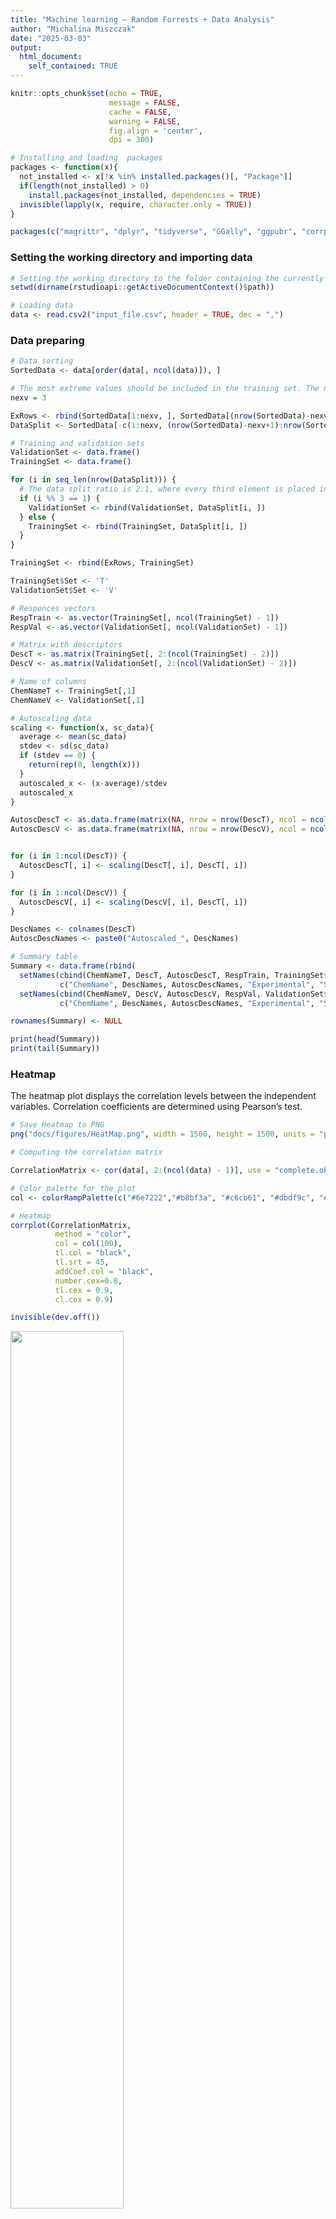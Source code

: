 ```yaml
---
title: "Machine learning – Random Forrests + Data Analysis"
author: "Michalina Miszczak"
date: "2025-03-03"
output: 
  html_document:  
    self_contained: TRUE
---
```


```r
knitr::opts_chunk$set(echo = TRUE, 
                      message = FALSE, 
                      cache = FALSE,
                      warning = FALSE,
                      fig.align = 'center',
                      dpi = 300)
```


```r
# Installing and loading  packages
packages <- function(x){
  not_installed <- x[!x %in% installed.packages()[, "Package"]]
  if(length(not_installed) > 0) 
    install.packages(not_installed, dependencies = TRUE)
  invisible(lapply(x, require, character.only = TRUE))
}

packages(c("magrittr", "dplyr", "tidyverse", "GGally", "ggpubr", "corrplot", "FactoMineR", "factoextra", "randomForest"))
```

### Setting the working directory and importing data

```r
# Setting the working directory to the folder containing the currently open file in RStudio
setwd(dirname(rstudioapi::getActiveDocumentContext()$path))

# Loading data
data <- read.csv2("input_file.csv", header = TRUE, dec = ",")
```


### Data preparing

```r
# Data sorting
SortedData <- data[order(data[, ncol(data)]), ]

# The most extreme values should be included in the training set. The number of rows with the lowest and highest values to be included in the training set: 
nexv = 3

ExRows <- rbind(SortedData[1:nexv, ], SortedData[(nrow(SortedData)-nexv+1):nrow(SortedData), ])
DataSplit <- SortedData[-c(1:nexv, (nrow(SortedData)-nexv+1):nrow(SortedData)), ]

# Training and validation sets 
ValidationSet <- data.frame()  
TrainingSet <- data.frame()       

for (i in seq_len(nrow(DataSplit))) {
  # The data split ratio is 2:1, where every third element is placed in the validation set
  if (i %% 3 == 1) {
    ValidationSet <- rbind(ValidationSet, DataSplit[i, ])
  } else {
    TrainingSet <- rbind(TrainingSet, DataSplit[i, ])
  }
}

TrainingSet <- rbind(ExRows, TrainingSet)

TrainingSet$Set <- 'T'
ValidationSet$Set <- 'V'

# Responces vectors
RespTrain <- as.vector(TrainingSet[, ncol(TrainingSet) - 1])
RespVal <- as.vector(ValidationSet[, ncol(ValidationSet) - 1])

# Matrix with descriptors
DescT <- as.matrix(TrainingSet[, 2:(ncol(TrainingSet) - 2)])
DescV <- as.matrix(ValidationSet[, 2:(ncol(ValidationSet) - 2)])

# Name of columns
ChemNameT <- TrainingSet[,1]
ChemNameV <- ValidationSet[,1]

# Autoscaling data
scaling <- function(x, sc_data){
  average <- mean(sc_data)
  stdev <- sd(sc_data)
  if (stdev == 0) {
    return(rep(0, length(x)))  
  }
  autoscaled_x <- (x-average)/stdev
  autoscaled_x
}

AutoscDescT <- as.data.frame(matrix(NA, nrow = nrow(DescT), ncol = ncol(DescT)))
AutoscDescV <- as.data.frame(matrix(NA, nrow = nrow(DescV), ncol = ncol(DescV)))


for (i in 1:ncol(DescT)) {
  AutoscDescT[, i] <- scaling(DescT[, i], DescT[, i])
}

for (i in 1:ncol(DescV)) {
  AutoscDescV[, i] <- scaling(DescV[, i], DescT[, i])
}

DescNames <- colnames(DescT)
AutoscDescNames <- paste0("Autoscaled_", DescNames) 

# Summary table
Summary <- data.frame(rbind(
  setNames(cbind(ChemNameT, DescT, AutoscDescT, RespTrain, TrainingSet$Set), 
           c("ChemName", DescNames, AutoscDescNames, "Experimental", "Set")), 
  setNames(cbind(ChemNameV, DescV, AutoscDescV, RespVal, ValidationSet$Set), 
           c("ChemName", DescNames, AutoscDescNames, "Experimental", "Set"))))

rownames(Summary) <- NULL

print(head(Summary))
print(tail(Summary))

```

### Heatmap

The heatmap plot displays the correlation levels between the independent variables. Correlation coefficients are determined using Pearson's test.

```r
# Save Heatmap to PNG
png("docs/figures/HeatMap.png", width = 1500, height = 1500, units = "px", res = 300)

# Computing the correlation matrix

CorrelationMatrix <- cor(data[, 2:(ncol(data) - 1)], use = "complete.obs")

# Color palette for the plot
col <- colorRampPalette(c("#6e7222","#b8bf3a", "#c6cb61", "#dbdf9c", "#b3b0e5", "#5c57ac", "#2e2988", "#292479"))

# Heatmap
corrplot(CorrelationMatrix, 
          method = "color", 
          col = col(100), 
          tl.col = "black", 
          tl.srt = 45, 
          addCoef.col = "black", 
          number.cex=0.8,
          tl.cex = 0.9,
          cl.cex = 0.9)

invisible(dev.off())
```

![](docs/figures/HeatMap.png){width=60%}

### Boxplots 

The distribution of the dependent variable is shown across different doses and exposure durations to the nanomaterial. The boxplot highlights the toxicity values, with the median indicated by the thick line within the box. The box boundaries represent the first and third quartiles of the data, while the "whiskers" extend to 1.5 times the interquartile range (IQR) beyond the quartiles. Points beyond this range are identified as outliers.

```r
#Save Boxplot to PNG
png("docs/figures/Boxplot.png", width = 2400, height = 1440, units = "px", res = 300)

# Arranging two plots horizontally in a single graphic
par(mfrow = c(1,2))

# Boxplots
boxplot(TDNA~ Dose, 
        data = data,
        col = "#09938F", 
        xlab = "Dose", 
        ylab = "%TDNA", 
        main = "Distribution of %TDNA values",
        cex.axis = 0.5, 
        cex.lab = 1,    
        cex.main = 1.2)
boxplot(TDNA~ Day, 
        data = data,
        col = "#8f0993", 
        xlab = "Day", 
        ylab = "%TDNA", 
        main = "Distribution of %TDNA values",
        cex.axis = 0.5, 
        cex.lab = 1,    
        cex.main = 1.2)

invisible(dev.off())
```

![](docs/figures/Boxplot.png)

### PCA analysis 

```r
# Selecting data for PCA
DataPCA <- data[, -c(1, ncol(data))]
# PCA
ResultsPCA <-  PCA(DataPCA, scale.unit = TRUE, ncp = 5, graph = FALSE)

EigenValues <- ResultsPCA$eig 

print(EigenValues)

# Setting the maximum value on the Y-axis
MaxYEV <- max(EigenValues[, "percentage of variance"]) + 5 
# Save Scree plot to PNG
png("docs/figures/EigenValues.png", width = 2400, height = 1900, units = "px", res = 300)
# Scree plot
fviz_eig(ResultsPCA, 
         addlabels = TRUE, 
         main = "Scree plot",
         col = "#09938F",              
         barfill = "#09938F",   
         border = "black",
         ylim = c(0, MaxYEV)) +
  theme(
    panel.grid.major.x = element_blank(), 
    panel.grid.minor.y = element_blank(),
    panel.grid.major.y = element_blank(), 
    panel.grid.minor.x = element_blank(),
    panel.background = element_rect(fill = "white", color = NA), 
    plot.title = element_text(hjust = 0.5, size = 18, face = "bold"),
    axis.title = element_text(size = 15))
invisible(dev.off())

# Save Contributions plot to PNG
png("docs/figures/Correlation_circle.png", width = 2400, height = 1440, units = "px", res = 300)
# Contributions plot
fviz_pca_var(ResultsPCA, 
             col.var = "contrib",
             gradient.cols = c("#9ab7bf", "#366f7f", "#033c4c")) +
  ggtitle("PCA Variable Contributions") +
  theme(
    panel.grid.major.x = element_blank(), 
    panel.grid.minor.y = element_blank(),
    panel.grid.major.y = element_blank(),
    panel.grid.minor.x = element_blank(),
    panel.background = element_rect(fill = "white", color = NA), 
    plot.title = element_text(hjust = 0.5, size = 18, face = "bold"),
    axis.title = element_text(size = 15),
    legend.title = element_text(size = 13),
    legend.text = element_text(size = 11)) +
  labs(color = "Contribution") 
invisible(dev.off())

# Save Biplot to PNG
png("docs/figures/Biplot.png", width = 2400, height = 1900, units = "px", res = 300)
TDNA_PCA <- as.numeric(data$TDNA)
Day_PCA <- as.factor(data$Day)
# Biplot
fviz_pca_biplot(ResultsPCA, 
                # Endpoits
                geom.ind = "point",
                fill.ind = Day_PCA, # color the points based on the day number
                col.ind = "black",
                pointshape = 21, 
                pointsize = TDNA_PCA, # point size depends on toxicity value
                palette = "Dark2",
                repel = TRUE,
                addEllipses = TRUE,
                # Variables 
                col.var = "contrib",
                gradient.cols = c("#9ab7bf", "#366f7f", "#033c4c"),
                
                legend.title = list(fill = "Day", color = "Contribution of variables", size = "Toxicity value")) + 
  labs(title = "PCA", x = "PC1 (41.7%)", y = "PC2 (27.6%)") + 
  theme_bw() + 
  theme(
    plot.title = element_text(hjust = 0.5, size = 18, face = "bold"),
    axis.title = element_text(size = 15),
    legend.title = element_text(size = 13),
    legend.text = element_text(size = 11)) 
invisible(dev.off())
```

### Scree plot

The Scree plot displays the eigenvalues for each principal component in PCA, indicating how much variance in the data is explained by each component. The plot helps identify which components have the most significant impact on the data, allowing for the selection of the number of components for further analysis.

![](docs/figures/EigenValues.png){width=70%}

### PCA Variable Contributions

The correlation between a variable and a principal component (PC) is used as the coordinates of the variable on the PC. The contribution represents the proportion of a variable's contribution to a given principal component, expressed as a percentage. 

* Positively correlated variables are grouped together.

* Negatively correlated variables are positioned on opposite sides of the plot origin (opposed quadrants).

Variables that are correlated with PC1 and PC2 are the most important in explaining the variability in the data set.

Information adapted from the detailed study of Principal Component Analysis available at: https://f0nzie.github.io/machine_learning_compilation/detailed-study-of-principal-component-analysis.html

![](docs/figures/Correlation_circle.png)

* Dose: A weak negative contribution to PC1 and a moderate positive contribution to PC2.

* Day: A weak positive contribution to PC1 and a large positive contribution to PC2.

* Aspect ratio: A large positive contribution to PC1 and a weak positive contribution to PC2.

* BET_SSA: A large positive contribution to PC1 and a weak positive contribution to PC2.

* Aspect ratio and BET_SSA are strongly correlated with each other.


### PCA Biplot 

A biplot simultaneously presents the distribution of observations and the contribution of variables. Four key pieces of information can be extracted from it:

1. Distribution of observations: The distance between points indicates the similarity between observations—observations that are closer together are more similar with respect to the variables.

2. Contribution of variables: The direction of the vectors indicates the direction in which the variables have the greatest influence on the principal components, while the length of the vector reflects the strength of this influence. The longer the vector, the stronger the contribution of the variable to the respective component.

3. Relationships between variables: Variables represented by vectors in the same direction are positively correlated, whereas those in opposite directions exhibit negative correlation. Variables that are orthogonal to each other are independent (uncorrelated).

4. Interactions between observations and variables: It is also possible to observe how individual variables influence the positioning of observations in the principal component space. Observations that are close to a given variable’s vector have a high value for that variable.


![](docs/figures/Biplot.png)

### Results 

```r
# Metrics 
R2Q2 <- function(experimental, predicted) {
  return(1 - sum((experimental - predicted)^2, na.rm = TRUE) / sum((experimental - mean(experimental, na.rm = TRUE))^2, na.rm = TRUE))
}
RMSE <- function(experimental, predicted) {
  return(sqrt(mean((experimental - predicted)^2, na.rm = TRUE)))
}

# Grid parameters 
set.seed(8)

SampizePerc <- floor(nrow(AutoscDescT) * c(0.5, 0.7, 0.9, 1)) 

grid <- expand.grid(ntree = c(500, 750, 1000),
                    mtry = seq(2, 4, by = 1),
                    nodesize = c(1, 5, 10, 20),
                    sampsize = SampizePerc, 
                    maxnodes = seq(5, 25, by = 5))

# Table for resuts
results <- data.frame(ntree = numeric(), mtry = numeric(), nodesize = numeric(), sampsize = numeric(), maxnodes = numeric(), Q2 = numeric(), RMSEext = numeric(), R2 = numeric(), RMSEext = numeric())

# Grid search 
for (i in 1:nrow(grid)) {
  params <- grid[i,]
    set.seed(8)
    model <- randomForest(x = AutoscDescT, RespTrain, 
                          ntree = params$ntree, 
                          mtry = params$mtry, 
                          nodesize = params$nodesize, 
                          sampsize = params$sampsize, 
                          maxnodes = params$maxnodes, 
                          replace = TRUE, 
                          importance = TRUE, 
                          do.trace = FALSE)  
    
    RespTrainPred <- predict(model, newdata = AutoscDescT)
    RespValPred <- predict(model, newdata = AutoscDescV)
  
    R2 <- R2Q2(RespTrain, RespTrainPred)
    RMSEc <- RMSE(RespTrain, RespTrainPred)
    Q2 <- R2Q2(RespVal, RespValPred)
    RMSEext <- RMSE(RespVal, RespValPred)
  
  # First selection 
  if (Q2 > 0.85) {
  results <- rbind(results, data.frame(ntree = params$ntree, 
                                       mtry = params$mtry, 
                                       nodesize = params$nodesize, 
                                       sampsize = params$sampsize, 
                                       maxnodes = params$maxnodes, 
                                       Q2 = Q2, 
                                       RMSEext = RMSEext, 
                                       R2 = R2,
                                       RMSEc = RMSEc))
  }
}

# The secon selection
ResultSort <- results[order(-results$Q2), ]
BestRes <- head(ResultSort)

print(BestRes)
```

The primary evaluation of a model relies on the R² and Q² parameters. R² measures how well the data fit the model, while Q² assesses its predictive power. A key threshold for both is 0.7—values above this indicate good data fit and strong predictive performance. Additionally, the difference between R² and Q² matters; if it exceeds 0.3, it may signal overfitting. For example, with Q² = 0.89 and R² = 0.94, the model's performance is considered satisfactory. The RMSEc (Root Mean Squared Error of calibration) and RMSEext (Root Mean Squared Error of validation) values should be as low as possible and close to each other.

### Leave-One-Out Cross-Validation 

The Leave-One-Out Cross-Validation (LOO CV) method is particularly useful for small to medium-sized datasets, as it can be computationally intensive. The method works by sequentially excluding one data point from the training set, recalibrating the model, and then making a prediction for the excluded point. The model's statistics, such as Qcv and RMSEext, follow the same principles as the calibration and external validation statistics described earlier. These metrics help determine whether the model is stable and robust against the removal of individual data points.

```r
#Table for results
resultscv <- data.frame(ntree = numeric(), mtry = numeric(), nodesize = numeric(), sampsize = numeric(), maxnodes = numeric(), Q2cv = numeric(), RMSEcv = numeric())

# Loop for parameters
for (i in 1:nrow(BestRes)) {
  HypParm <- BestRes[i, ]
  
  TrainPredLoo <- numeric(length(RespTrain))
  # Loop for crossvalidation
  for (j in 1:length(RespTrain)) {
    TrainIndicates <- setdiff(1:length(RespTrain), j)
    TrainSetLoo <- AutoscDescT[TrainIndicates, ]
    RespTrainLoo <- RespTrain[TrainIndicates]  
    ValSetLoo <- AutoscDescT[j, , drop = FALSE]
    RespValLoo <- RespTrain[j]
    
    set.seed(8)
    # In the training set, there is one less element.
    sampsizevalue <- HypParm$sampsize - 1
    
    model <- randomForest(x = TrainSetLoo, y = RespTrainLoo, 
                          ntree = HypParm$ntree, 
                          mtry = HypParm$mtry, 
                          nodesize = HypParm$nodesize, 
                          sampsize = sampsizevalue, 
                          maxnodes = HypParm$maxnodes, 
                          replace = TRUE, 
                          importance = TRUE, 
                          do.trace = FALSE)  
    
    PredLoo <- predict(model, newdata = ValSetLoo)
    
    TrainPredLoo[j] <- PredLoo
  }
  Q2cv <- R2Q2(RespTrain, TrainPredLoo)
  RMSEcv <- RMSE(RespTrain, TrainPredLoo)

  resultscv <- rbind(resultscv, data.frame(ntree = HypParm$ntree, 
                                       mtry = HypParm$mtry, 
                                       nodesize = HypParm$nodesize, 
                                       sampsize = HypParm$sampsize, 
                                       maxnodes = HypParm$maxnodes, 
                                       Q2cv = Q2cv, 
                                       RMSEcv = RMSEcv))
}

ResultsAll<- cbind(resultscv, Q2ext = BestRes$Q2, RMSEext = BestRes$RMSEext, R2 = BestRes$R2, RMSEc = BestRes$RMSEc)
print(ResultsAll)
```

### The best model

The models obtained from the above calculations are very similar to each other, so the model with the highest values of R² and Q² was selected.

```r
# Function for MAE calculation
MAE <- function(experimental, predicted) {
  mean(abs(experimental - predicted), na.rm = TRUE)
}

# Training
set.seed(8)
FinalModel <- randomForest(x = AutoscDescT, y = RespTrain, 
                           ntree = HypParm$ntree, 
                           mtry = HypParm$mtry, 
                           nodesize = HypParm$nodesize, 
                           sampsize = sampsizevalue, 
                           maxnodes = HypParm$maxnodes, 
                           replace = TRUE, 
                           importance = TRUE, 
                           do.trace = FALSE)  
    
RespTrainPred <- predict(FinalModel, newdata = AutoscDescT)
RespValPred <- predict(FinalModel, newdata = AutoscDescV)

ResidualsTrain <- RespTrain - RespTrainPred
ResidualsVal <- RespVal - RespValPred

R2 <- ResultsAll$R2[1]
RMSEc <- ResultsAll$RMSEc[1]
MAEt <- MAE(RespTrain, RespTrainPred)
Q2ext <- ResultsAll$Q2ext[1]
RMSEext <- ResultsAll$RMSEext[1]
Q2cv <- ResultsAll$Q2cv[1]
RMSEcv <- ResultsAll$RMSEcv[1]

SummaryModel <- cbind(Summary, PredictedTox = c(RespTrainPred, RespValPred), Residuals = c(ResidualsTrain, ResidualsVal))
print(head(SummaryModel))
print(tail(SummaryModel))
print(paste("Results of model: R2 = ", round(R2, 2), "RMSEc = ", round(RMSEc, 2), "Q2ext = ", round(Q2ext, 2), "RMSEext = ", round(RMSEext, 2), "Q2cv = ", round(Q2cv, 2), "RMSEcv =", round(RMSEcv, 2), "MAE = ", round(MAEt, 2)))
```

